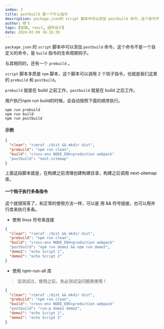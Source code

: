 ```yaml
---
index: 3
title: postbuild 是一个什么指令
description: package.json的 script 脚本中可以添加 postbuild 命令，这个命令不是一个自定义的命令，是 build指令的生命周期钩子。
author: 杨飞
tags: [前端, react, 组件设计]
date: 2024-02-09 16:16:39
---
```


`package.json` 的 `script` 脚本中可以添加 `postbuild` 命令，这个命令不是一个自定义的命令，是 `build` 指令的生命周期钩子。

与其相同的，还有一个 `prebuild` 。

`script` 脚本本质是 `npm` 脚本，这个脚本可以调用 2 个钩子指令，也就是我们这里的  `prebuild` 和 `postbuild`。

`prebuild` 就是在 build 之前工作，`postbuild` 就是在 build 之后工作。

用户执行npm run build的时候，会自动按照下面的顺序执行。

```shell
npm run prebuild
npm run build
npm run postbuild
```

#### 示例

```json
{
  "clean": "rimraf ./dist && mkdir dist",
  "prebuild": "npm run clean",
  "build": "cross-env NODE_ENV=production webpack"
  "postbuild": "next-sitemap"
}
```

上面这段脚本就是，在构建之前清理创建构建目录，构建之后调用 next-sitemap 库。

#### 一个钩子执行多条指令

这个就很简答了，和正常的使用方法一样，可以是 用 && 符号链接，也可以用并行库来执行多条。

- 使用 linux 符号来连接

```json
{
  "clean": "rimraf ./dist && mkdir dist",
  "prebuild": "npm run clean",
  "build": "cross-env NODE_ENV=production webpack"
  "postbuild": "npm run demo1 && npm run demo2",
  "demo1": "echo Script 1",
  "demo2": "echo Script 2"
}
```

- 使用 npm-run-all 库
> 没测试过，使用之前，务必测试没问题再使用！

```json
{
  "clean": "rimraf ./dist && mkdir dist",
  "prebuild": "npm run clean",
  "build": "cross-env NODE_ENV=production webpack"
  "postbuild": "run-p demo1 demo2",
  "demo1": "echo Script 1",
  "demo2": "echo Script 2"
}
```
